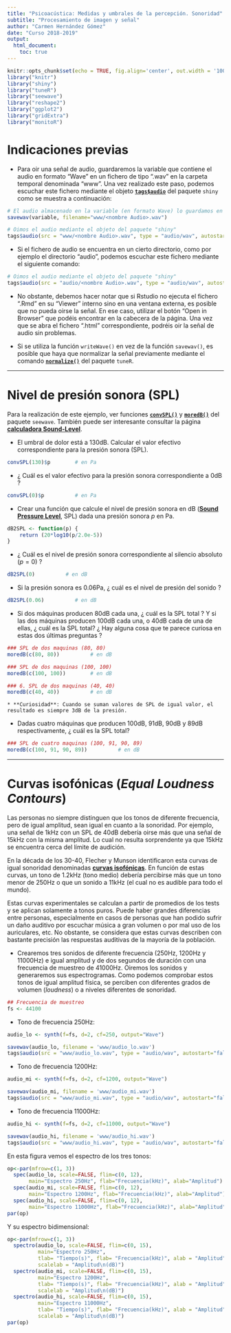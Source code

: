 ---
title: "Psicoacústica: Medidas y umbrales de la percepción. Sonoridad"
subtitle: "Procesamiento de imagen y señal"
author: "Carmen Hernández Gómez"
date: "Curso 2018-2019"
output: 
  html_document:
    toc: true
---

```{r setup, include=FALSE}
knitr::opts_chunk$set(echo = TRUE, fig.align='center', out.width = '100%')
library("knitr")
library("shiny")
library("tuneR")
library("seewave")
library("reshape2")
library("ggplot2")
library("gridExtra")
library("monitoR")
```

# Indicaciones previas

* Para oir una señal de audio, guardaremos la variable que contiene el audio en formato "Wave" en un fichero de tipo ".wav" en la carpeta temporal denominada "www". Una vez realizado este paso, podemos escuchar este fichero mediante el objeto [**`tags$audio`**](https://shiny.rstudio.com/articles/tag-glossary.html) del paquete `shiny` como se muestra a continuación:

```{r, eval=FALSE}
# El audio almacenado en la variable (en formato Wave) lo guardamos en la carpeta temporal llamada "www" en un fichero de tipo ".wav"
savewav(variable, filename="www/<nombre Audio>.wav")

# Oimos el audio mediante el objeto del paquete "shiny"
tags$audio(src = "www/<nombre Audio>.wav", type = "audio/wav", autostart="false", controls = NA)
```

* Si el fichero de audio se encuentra en un cierto directorio, como por ejemplo el directorio "audio", podemos escuchar este fichero mediante el siguiente comando:
```{r, eval=FALSE}
# Oimos el audio mediante el objeto del paquete "shiny"
tags$audio(src = "audio/<nombre Audio>.wav", type = "audio/wav", autostart="false", controls = NA)

```

* No obstante, debemos hacer notar que si Rstudio no ejecuta el fichero ".Rmd" en su "Viewer" interno sino en una ventana externa, es posible que no pueda oirse la señal. En ese caso, utilizar el botón "Open in Browser" que podéis encontrar en la cabecera de la página. Una vez que se abra el fichero ".html" correspondiente, podréis oir la señal de audio sin problemas.

* Si se utiliza la función `writeWave()` en vez de la función `savewav()`, es posible que haya que normalizar la señal previamente mediante el comando [**`normalize()`**](https://www.rdocumentation.org/packages/tuneR/versions/1.3.3/topics/normalize-methods) del paquete `tuneR`.

---------------------------------------

# Nivel de presión sonora (SPL)

  Para la realización de este ejemplo, ver funciones [**`convSPL()`**](https://www.rdocumentation.org/packages/seewave/versions/1.0/topics/convSPL) y [**`moredB()`**](https://www.rdocumentation.org/packages/seewave/versions/1.0/topics/moredB) del paquete `seewave`. 
  También puede ser interesante consultar la página [**calculadora Sound-Level**](http://www.sengpielaudio.com/calculator-soundlevel.htm).

  * El umbral de dolor está a 130dB. Calcular el valor efectivo correspondiente para la presión sonora (SPL).

```{r}
convSPL(130)$p        # en Pa
```

  * ¿ Cuál es el valor efectivo para la presión sonora correspondiente a 0dB ?

```{r}
convSPL(0)$p          # en Pa
```

  * Crear una función que calcule el nivel de presión sonora en dB ([**Sound Pressure Level**](http://en.wikipedia.org/wiki/Sound_pressure#Sound_pressure_level), SPL) dada una presión sonora $p$ en Pa.

```{r}
dB2SPL <- function(p) {
	return (20*log10(p/2.0e-5))
}
```

  * ¿ Cuál es el nivel de presión sonora correspondiente al silencio absoluto ($p = 0$) ?

```{r}
dB2SPL(0)          # en dB
```

  * Si la presión sonora es 0.06Pa, ¿ cuál es el nivel de presión del sonido ?
```{r}
dB2SPL(0.06)          # en dB
```

  * Si dos máquinas producen 80dB cada una, ¿ cuál es la SPL total ? Y si las dos máquinas producen 100dB cada una, o 40dB cada de una de ellas, ¿ cuál es la SPL total? ¿ Hay alguna cosa que te parece curiosa en estas dos últimas preguntas ?

```{r}
### SPL de dos maquinas (80, 80)
moredB(c(80, 80))          # en dB

### SPL de dos maquinas (100, 100)
moredB(c(100, 100))        # en dB

### 6. SPL de dos maquinas (40, 40)
moredB(c(40, 40))          # en dB

```

    * **Curiosidad**: Cuando se suman valores de SPL de igual valor, el resultado es siempre 3dB de la presión.

  * Dadas cuatro máquinas que producen 100dB, 91dB, 90dB y 89dB respectivamente, ¿ cuál es la SPL total?

```{r}
### SPL de cuatro maquinas (100, 91, 90, 89)
moredB(c(100, 91, 90, 89))          # en dB
```

---------------------------------------

# Curvas isofónicas (*Equal Loudness Contours*)

Las personas no siempre distinguen que los tonos de diferente frecuencia, pero de igual amplitud, sean igual en cuanto a la sonoridad. Por ejemplo, una señal de 1kHz con un SPL de 40dB debería oirse más que una señal de 15kHz con la misma amplitud. Lo cual no resulta sorprendente ya que 15kHz se encuentra cerca del límite de audición.

En la década de los 30-40, Flecher y Munson identificaron esta curvas de igual sonoridad denominadas [**curvas isofónicas**](https://en.wikipedia.org/wiki/Equal-loudness_contour). En función de estas curvas, un tono de 1.2kHz (tono medio) debería percibirse más que un tono menor de 250Hz o que un sonido a 11kHz (el cual no es audible para todo el mundo).

Estas curvas experimentales se calculan a partir de promedios de los tests y se aplican solamente a tonos puros. Puede haber grandes diferencias entre personas, especialmente en casos de personas que han podido sufrir un daño auditivo por escuchar música a gran volumen o por mal uso de los auriculares, etc. No obstante, se considera que estas curvas describen con bastante precisión las respuestas auditivas de la mayoría de la población.

  * Crearemos tres sonidos de diferente frecuencia (250Hz, 1200Hz y 11000Hz) e igual amplitud y de dos segundos de duración con una frecuencia de muestreo de 41000Hz. Oiremos los sonidos y generaremos sus espectrogramas. Como podemos comprobar estos tonos de igual amplitud física, se perciben con diferentes grados de volumen (*loudness*) o a niveles diferentes de sonoridad.

```{r}
## Frecuencia de muestreo
fs <- 44100
```

  * Tono de frecuencia 250Hz:

```{r}
audio_lo <- synth(f=fs, d=2, cf=250, output="Wave")
```

```{r, echo=FALSE}
savewav(audio_lo, filename = 'www/audio_lo.wav')
tags$audio(src = "www/audio_lo.wav", type = "audio/wav", autostart="false", controls = NA)
```

  * Tono de frecuencia 1200Hz:

```{r}
audio_mi <- synth(f=fs, d=2, cf=1200, output="Wave")
```

```{r, echo=FALSE}
savewav(audio_mi, filename = 'www/audio_mi.wav')
tags$audio(src = "www/audio_mi.wav", type = "audio/wav", autostart="false", controls = NA)
```

  * Tono de frecuencia 11000Hz:

```{r}
audio_hi <- synth(f=fs, d=2, cf=11000, output="Wave")
```

```{r, echo=FALSE}
savewav(audio_hi, filename = 'www/audio_hi.wav')
tags$audio(src = "www/audio_hi.wav", type = "audio/wav", autostart="false", controls = NA)
```

  En esta figura vemos el espectro de los tres tonos:

```{r, fig.show='hold', results='asis', fig.height=3}
op<-par(mfrow=c(1, 3))
  spec(audio_lo, scale=FALSE, flim=c(0, 12), 
       main="Espectro 250Hz", flab="Frecuencia(kHz)", alab="Amplitud")
  spec(audio_mi, scale=FALSE, flim=c(0, 12), 
       main="Espectro 1200Hz", flab="Frecuencia(kHz)", alab="Amplitud")
  spec(audio_hi, scale=FALSE, flim=c(0, 12), 
       main="Espectro 11000Hz", flab="Frecuencia(kHz)", alab="Amplitud")
par(op)
```

  Y su espectro bidimensional:

```{r, fig.show='hold', results='asis', fig.height=3}
op<-par(mfrow=c(1, 3))
  spectro(audio_lo, scale=FALSE, flim=c(0, 15), 
          main="Espectro 250Hz", 
          tlab= "Tiempo(s)", flab= "Frecuencia(kHz)", alab = "Amplitud", 
          scalelab = "Amplitud\n(dB)")
  spectro(audio_mi, scale=FALSE, flim=c(0, 15), 
          main="Espectro 1200Hz", 
          tlab= "Tiempo(s)", flab= "Frecuencia(kHz)", alab = "Amplitud", 
          scalelab = "Amplitud\n(dB)")
  spectro(audio_hi, scale=FALSE, flim=c(0, 15), 
          main="Espectro 11000Hz", 
          tlab= "Tiempo(s)", flab= "Frecuencia(kHz)", alab = "Amplitud", 
          scalelab = "Amplitud\n(dB)")
par(op)
```

